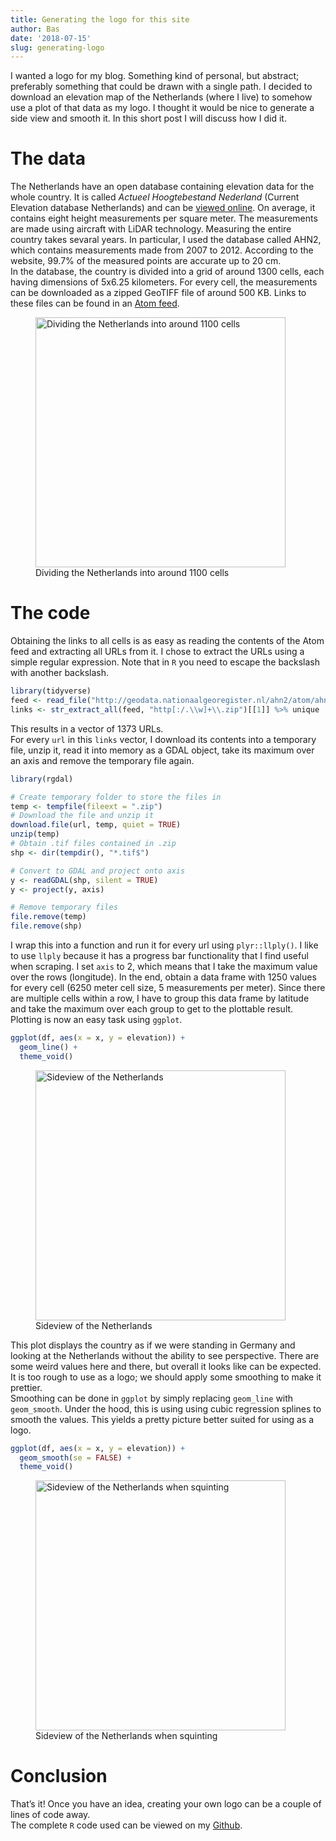```yaml
---
title: Generating the logo for this site
author: Bas
date: '2018-07-15'
slug: generating-logo
---
```


I wanted a logo for my blog. Something kind of personal, but abstract; preferably something that could be drawn with a single path. I decided to download an elevation map of the Netherlands (where I live) to somehow use a plot of that data as my logo. I thought it would be nice to generate a side view and smooth it. In this short post I will discuss how I did it. 

# The data
The Netherlands have an open database containing elevation data for the whole country. It is called _Actueel Hoogtebestand Nederland_ (Current Elevation database Netherlands) and can be [viewed online](http://www.ahn.nl/common-nlm/viewer.html). On average, it contains eight height measurements per square meter. The measurements are made using aircraft with LiDAR technology. Measuring the entire country takes sevaral years. In particular, I used the database called AHN2, which contains measurements made from 2007 to 2012. According to the website, 99.7% of the measured points are accurate up to 20 cm.  
In the database, the country is divided into a grid of around 1300 cells, each having dimensions of 5x6.25 kilometers. For every cell, the measurements can be downloaded as a zipped GeoTIFF file of around 500 KB. Links to these files can be found in an [Atom feed](http://geodata.nationaalgeoregister.nl/ahn2/atom/ahn2_5m.xml).

![Dividing the Netherlands into around 1100 cells](/post/2018-07-15-generating-the-logo-for-this-site_files/ahn.png){width=400px}


# The code
Obtaining the links to all cells is as easy as reading the contents of the Atom feed and extracting all URLs from it. I chose to extract the URLs using a simple regular expression. Note that in `R` you need to escape the backslash with another backslash.
```r
library(tidyverse)
feed <- read_file("http://geodata.nationaalgeoregister.nl/ahn2/atom/ahn2_5m.xml")
links <- str_extract_all(feed, "http[:/.\\w]+\\.zip")[[1]] %>% unique
```

This results in a vector of 1373 URLs.  
For every `url` in this `links` vector, I download its contents into a temporary file, unzip it, read it into memory as a GDAL object, take its maximum over an axis and remove the temporary file again.

``` r
library(rgdal)

# Create temporary folder to store the files in  
temp <- tempfile(fileext = ".zip")
# Download the file and unzip it
download.file(url, temp, quiet = TRUE)
unzip(temp)
# Obtain .tif files contained in .zip
shp <- dir(tempdir(), "*.tif$")

# Convert to GDAL and project onto axis
y <- readGDAL(shp, silent = TRUE)
y <- project(y, axis)

# Remove temporary files
file.remove(temp)
file.remove(shp)
```

I wrap this into a function and run it for every url using `plyr::llply()`. I like to use `llply` because it has a progress bar functionality that I find useful when scraping.
I set `axis` to 2, which means that I take the maximum value over the rows (longitude). In the end, obtain a data frame with 1250 values for every cell (6250 meter cell size, 5 measurements per meter). Since there are multiple cells within a row, I have to group this data frame by latitude and take the maximum over each group to get to the plottable result.  
Plotting is now an easy task using `ggplot`.

``` r
ggplot(df, aes(x = x, y = elevation)) +
  geom_line() +
  theme_void()
```

![Sideview of the Netherlands](/post/2018-07-15-generating-the-logo-for-this-site_files/sideview.png){width=400px}

This plot displays the country as if we were standing in Germany and looking at the Netherlands without the ability to see perspective. There are some weird values here and there, but overall it looks like can be expected. It is too rough to use as a logo; we should apply some smoothing to make it prettier.  
Smoothing can be done in `ggplot` by simply replacing `geom_line` with `geom_smooth`. Under the hood, this is using using cubic regression splines to smooth the values. This yields a pretty picture better suited for using as a logo.  

``` r
ggplot(df, aes(x = x, y = elevation)) +
  geom_smooth(se = FALSE) +
  theme_void()
```
![Sideview of the Netherlands when squinting](/post/2018-07-15-generating-the-logo-for-this-site_files/sideview_smooth.png){width=400px}

# Conclusion
That's it! Once you have an idea, creating your own logo can be a couple of lines of code away.  
The complete `R` code used can be viewed on my [Github](https://github.com/basjacobs93/limosalogo).
